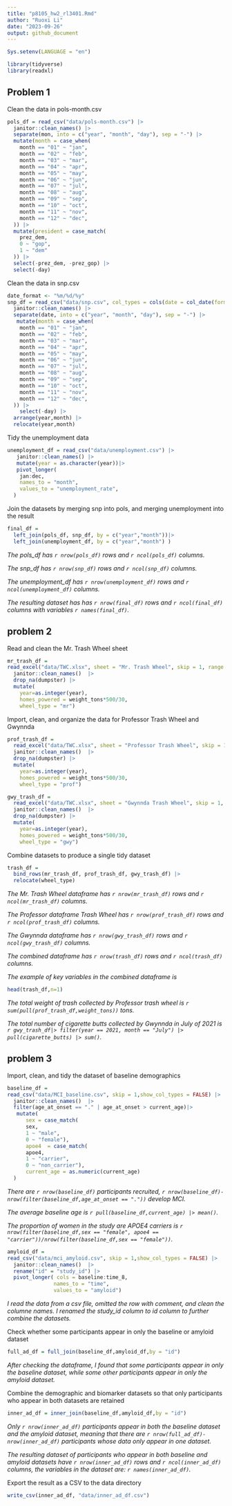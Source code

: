 ```yaml
---
title: "p8105_hw2_rl3401.Rmd"
author: "Ruoxi Li"
date: "2023-09-26"
output: github_document
---
```

```r
Sys.setenv(LANGUAGE = "en")
```

```r
library(tidyverse)
library(readxl)
```


## Problem 1

Clean the data in pols-month.csv

```r
pols_df = read_csv("data/pols-month.csv") |>
  janitor::clean_names() |>
  separate(mon, into = c("year", "month", "day"), sep = "-") |>
  mutate(month = case_when(
    month == "01" ~ "jan",
    month == "02" ~ "feb",
    month == "03" ~ "mar",
    month == "04" ~ "apr",
    month == "05" ~ "may",
    month == "06" ~ "jun",
    month == "07" ~ "jul",
    month == "08" ~ "aug",
    month == "09" ~ "sep",
    month == "10" ~ "oct",
    month == "11" ~ "nov",
    month == "12" ~ "dec",
  )) |>
  mutate(president = case_match(
    prez_dem,
    0 ~ "gop",
    1 ~ "dem"
  )) |>
  select(-prez_dem, -prez_gop) |>
  select(-day)
```

Clean the data in snp.csv 

```r
date_format <- "%m/%d/%y"
snp_df = read_csv("data/snp.csv", col_types = cols(date = col_date(format = date_format))) |>
  janitor::clean_names() |>
  separate(date, into = c("year", "month", "day"), sep = "-") |>
   mutate(month = case_when(
    month == "01" ~ "jan",
    month == "02" ~ "feb",
    month == "03" ~ "mar",
    month == "04" ~ "apr",
    month == "05" ~ "may",
    month == "06" ~ "jun",
    month == "07" ~ "jul",
    month == "08" ~ "aug",
    month == "09" ~ "sep",
    month == "10" ~ "oct",
    month == "11" ~ "nov",
    month == "12" ~ "dec",
  )) |>
    select(-day) |>
  arrange(year,month) |>
  relocate(year,month)  
```

Tidy the unemployment data 

```r
unemployment_df = read_csv("data/unemployment.csv") |>
   janitor::clean_names() |>
   mutate(year = as.character(year))|>
   pivot_longer(
    jan:dec,
    names_to = "month",
    values_to = "unemployment_rate",
  ) 
```

Join the datasets by merging snp into pols, and merging unemployment into the result

```r
final_df = 
  left_join(pols_df, snp_df, by = c("year","month"))|>
  left_join(unemployment_df, by = c("year","month") )
```

*The pols_df has `r nrow(pols_df)` rows and `r ncol(pols_df)` columns.*

*The snp_df has `r nrow(snp_df)` rows and `r ncol(snp_df)` columns.*

*The unemployment_df has `r nrow(unemployment_df)` rows and `r ncol(unemployment_df)` columns.*

*The resulting dataset has has `r nrow(final_df)` rows and `r ncol(final_df)` columns with variables `r names(final_df)`.*

## problem 2

Read and clean the Mr. Trash Wheel sheet

```r
mr_trash_df = 
read_excel("data/TWC.xlsx", sheet = "Mr. Trash Wheel", skip = 1, range = cell_cols("A:N")) |>
  janitor::clean_names()  |>
  drop_na(dumpster) |>
  mutate(
    year=as.integer(year),
    homes_powered = weight_tons*500/30,
    wheel_type = "mr")
```

Import, clean, and organize the data for Professor Trash Wheel and Gwynnda


```r
prof_trash_df = 
  read_excel("data/TWC.xlsx", sheet = "Professor Trash Wheel", skip = 1, range = cell_cols("A:M")) |>
  janitor::clean_names()  |>
  drop_na(dumpster) |>
  mutate(
    year=as.integer(year),
    homes_powered = weight_tons*500/30,
    wheel_type = "prof")

gwy_trash_df = 
  read_excel("data/TWC.xlsx", sheet = "Gwynnda Trash Wheel", skip = 1, range = cell_cols("A:K")) |>
  janitor::clean_names()  |>
  drop_na(dumpster) |>
  mutate(
    year=as.integer(year),
    homes_powered = weight_tons*500/30,
    wheel_type = "gwy")
```

Combine datasets to produce a single tidy dataset

```r
trash_df = 
  bind_rows(mr_trash_df, prof_trash_df, gwy_trash_df) |>
  relocate(wheel_type)
```

*The Mr. Trash Wheel dataframe has `r nrow(mr_trash_df)` rows and `r ncol(mr_trash_df)` columns.*

*The Professor dataframe Trash Wheel has `r nrow(prof_trash_df)` rows and `r ncol(prof_trash_df)` columns.*

*The Gwynnda dataframe has `r nrow(gwy_trash_df)` rows and `r ncol(gwy_trash_df)` columns.*

*The combined dataframe has `r nrow(trash_df)` rows and `r ncol(trash_df)` columns.*

*The example of key variables in the combined dataframe is*

```r
head(trash_df,n=1)
```
*The total weight of trash collected by Professor trash wheel is `r sum(pull(prof_trash_df,weight_tons))` tons.*

*The total number of cigarette butts collected by Gwynnda in July of 2021 is `r gwy_trash_df|> filter(year == 2021, month == "July") |> pull(cigarette_butts) |> sum() `.*

## problem 3

Import, clean, and tidy the dataset of baseline demographics

```r
baseline_df = 
read_csv("data/MCI_baseline.csv", skip = 1,show_col_types = FALSE) |>
  janitor::clean_names()  |>
  filter(age_at_onset == "." | age_at_onset > current_age)|>
   mutate(
      sex = case_match(
      sex,
      1 ~ "male",
      0 ~ "female"),
      apoe4  = case_match(
      apoe4,
      1 ~ "carrier",
      0 ~ "non_carrier"),
      current_age = as.numeric(current_age)
  ) 
```

*There are `r nrow(baseline_df)` participants recruited, `r nrow(baseline_df)-nrow(filter(baseline_df,age_at_onset == "."))` develop MCI.*

*The average baseline age is `r pull(baseline_df,current_age) |> mean()`.*

*The proportion of women in the study are APOE4 carriers is `r  nrow(filter(baseline_df,sex == "female", apoe4 == "carrier"))/nrow(filter(baseline_df,sex == "female"))`.*

```r
amyloid_df = 
read_csv("data/mci_amyloid.csv", skip = 1,show_col_types = FALSE) |>
  janitor::clean_names()  |>
  rename("id" = "study_id") |>
  pivot_longer( cols = baseline:time_8,
               names_to = "time",
               values_to = "amyloid")
```

*I read the data from a csv file, omitted the row with comment, and clean the columne names. I renamed the study_id column to id column to further combine the datasets.*

Check whether some participants appear in only the baseline or amyloid dataset

```r
full_ad_df = full_join(baseline_df,amyloid_df,by = "id")
```

*After checking the dataframe, I found that some participants appear in only the baseline dataset, while some other participants appear in only the amyloid dataset.*

Combine the demographic and biomarker datasets so that only participants who appear in both datasets are retained

```r
inner_ad_df = inner_join(baseline_df,amyloid_df,by = "id")
```

*Only `r nrow(inner_ad_df)` participants appear in both the baseline dataset and the amyloid dataset, meaning that there are `r nrow(full_ad_df)-nrow(inner_ad_df)` participants whose data only appear in one dataset.*
 
*The resulting dataset of participants who appear in both baseline and amyloid datasets have `r nrow(inner_ad_df)` rows and `r ncol(inner_ad_df)` columns, the variables in the dataset are: `r names(inner_ad_df)`.*


Export the result as a CSV to the data directory

```r
write_csv(inner_ad_df, "data/inner_ad_df.csv")
```


